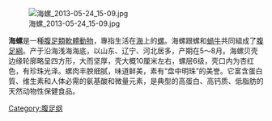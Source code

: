 {{expand|time=2017-08-10T05:44:32+00:00}}
{{unreferenced|time=2017-08-10T05:44:32+00:00}}
[[File:海螺_2013-05-24_15-09.jpg|thumbnail]]

{{Otheruses}}
'''海螺'''是一種[[腹足類|腹足類]][[軟體動物|軟體動物]]，專指生活在[[海|海]]上的[[螺|螺]]。海螺跟螺和[[蝸牛|蝸牛]]共同組成了[[腹足綱|腹足綱]]。产于沿海浅海海底，以山东、辽宁、河北居多，产期在5～8月。海螺贝壳边缘轮廓略呈四方形，大而坚厚，壳大概10厘米左右，螺层6级，壳口内为杏红色，有珍珠光泽。螺肉丰腴细腻，味道鲜美，素有“盘中明珠”的美誉。它富含蛋白質、维生素和人体必需的氨基酸和微量元素，是典型的高蛋白、高钙质、低脂肪的天然动物性保健食品。
[[Category:腹足纲|Category:腹足纲]]